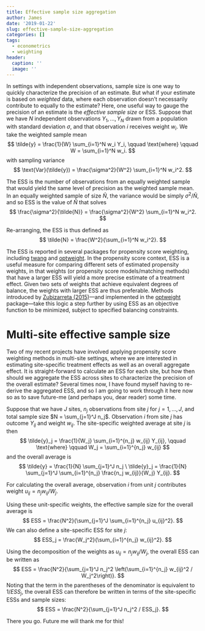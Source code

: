 ```yaml
---
title: Effective sample size aggregation
author: James
date: '2019-01-22'
slug: effective-sample-size-aggregation
categories: []
tags:
  - econometrics
  - weighting
header:
  caption: ''
  image: ''
---
```


In settings with independent observations, sample size is one way to quickly characterize the precision of an estimate. But what if your estimate is based on _weighted_ data, where each observation doesn't necessarily contribute to equally to the estimate? Here, one useful way to gauge the precision of an estimate is the _effective sample size_ or ESS. Suppose that we have $N$ independent observations $Y_1,...,Y_N$ drawn from a population with standard deviation $\sigma$, and that observation $i$ receives weight $w_i$. We take the weighted sample mean
$$
\tilde{y} = \frac{1}{W} \sum_{i=1}^N w_i Y_i, \qquad \text{where} \qquad W = \sum_{i=1}^N w_i.
$$
with sampling variance
$$
\text{Var}(\tilde{y}) = \frac{\sigma^2}{W^2} \sum_{i=1}^N w_i^2.
$$

The ESS is the number of observations from an equally weighted sample that would yield the same level of precision as the weighted sample mean. In an equally weighted sample of size $\tilde{N}$, the variance would be simply $\sigma^2 / \tilde{N}$, and so ESS is the value of $\tilde{N}$ that solves
$$
\frac{\sigma^2}{\tilde{N}} = \frac{\sigma^2}{W^2} \sum_{i=1}^N w_i^2.
$$

Re-arranging, the ESS is thus defined as
$$
\tilde{N} = \frac{W^2}{\sum_{i=1}^N w_i^2}.
$$

The ESS is reported in several packages for propensity score weighting, including [twang](https://CRAN.R-project.org/package=twang) and [optweight](https://CRAN.R-project.org/package=optweight). In the propensity score context, ESS is a useful measure for comparing different sets of estimated propensity weights, in that weights (or propensity score models/matching methods) that have a larger ESS will yield a more precise estimate of a treatment effect. Given two sets of weights that achieve equivalent degrees of balance, the weights with larger ESS are thus preferable. Methods introduced by [Zubizarreta (2015)](https://doi.org/10.1080/01621459.2015.1023805)---and implemented in the [optweight](https://CRAN.R-project.org/package=optweight) package---take this logic a step further by using ESS as an objective function to be minimized, subject to specified balancing constraints. 

# Multi-site effective sample size

Two of my recent projects have involved applying propensity score weighting methods in multi-site settings, where we are interested in estimating site-specific treatment effects as well as an overall aggregate effect. It is straight-forward to calculate an ESS for each site, but how then should we aggregate the ESS across sites to characterize the precision of the overall estimate? Several times now, I have found myself having to re-derive the aggregated ESS, and so I am going to work through it here now so as to save future-me (and perhaps you, dear reader) some time.

Suppose that we have $J$ sites, $n_j$ observations from site $j$ for $j = 1,...,J$, and total sample size $N = \sum_{j=1}^J n_j$. Observation $i$ from site $j$ has outcome $Y_{ij}$ and weight $w_{ij}$. The site-specific weighted average at site $j$ is then
$$
\tilde{y}_j = \frac{1}{W_j} \sum_{i=1}^{n_j} w_{ij} Y_{ij}, \qquad \text{where} \qquad W_j = \sum_{i=1}^{n_j} w_{ij}
$$
and the overall average is 
$$
\tilde{y} = \frac{1}{N} \sum_{j=1}^J n_j \ \tilde{y}_j = \frac{1}{N} \sum_{j=1}^J \sum_{i=1}^{n_j} \frac{n_j w_{ij}}{W_j} Y_{ij}.
$$

For calculating the overall average, observation $i$ from unit $j$ contributes weight $u_{ij} = n_j w_{ij} / W_j$.

Using these unit-specific weights, the effective sample size for the overall average is
$$
ESS = \frac{N^2}{\sum_{j=1}^J \sum_{i=1}^{n_j} u_{ij}^2}.
$$
We can also define a site-specific ESS for site $j$:
$$
ESS_j = \frac{W_j^2}{\sum_{i=1}^{n_j} w_{ij}^2}.
$$

Using the decomposition of the weights as $u_{ij} = n_j w_{ij} / W_j$, the overall ESS can be written as 
$$
ESS = \frac{N^2}{\sum_{j=1}^J n_j^2 \left(\sum_{i=1}^{n_j} w_{ij}^2 / W_j^2\right)}.
$$
Noting that the term in the parentheses of the denominator is equivalent to $1 / ESS_j$, the overall ESS can therefore be written in terms of the site-specific ESSs and sample sizes:
$$
ESS = \frac{N^2}{\sum_{j=1}^J n_j^2 / ESS_j}.
$$

There you go. Future me will thank me for this!
